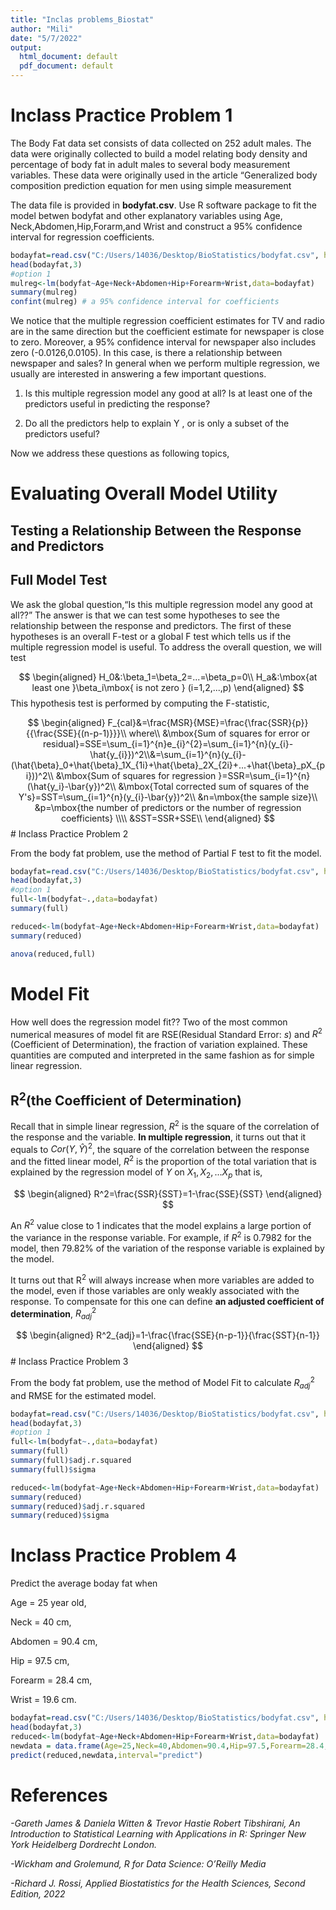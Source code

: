 ---
title: "Inclas problems_Biostat"
author: "Mili"
date: "5/7/2022"
output:
  html_document: default
  pdf_document: default
---



# Inclass Practice Problem 1

The Body Fat data set consists of data collected on 252 adult males. The data were originally collected to build a model relating body density and percentage of body fat in adult males to several body measurement variables. These data were originally used in the article “Generalized body composition prediction equation for men using simple measurement

The data file is provided in __bodyfat.csv__.  Use R software package to fit the model betwen bodyfat and other explanatory variables using Age, Neck,Abdomen,Hip,Forarm,and Wrist and construct a 95% confidence interval for regression coefficients.

```{r,include=TRUE}
bodayfat=read.csv("C:/Users/14036/Desktop/BioStatistics/bodyfat.csv", header = TRUE)
head(bodayfat,3)
#option 1
mulreg<-lm(bodyfat~Age+Neck+Abdomen+Hip+Forearm+Wrist,data=bodayfat)
summary(mulreg)
confint(mulreg) # a 95% confidence interval for coefficients
```

We notice that the multiple regression coefficient estimates for TV and radio are in the same direction but the coefficient estimate for newspaper is close to zero. Moreover, a 95% confidence interval for newspaper also includes zero (-0.0126,0.0105). In this case, is there a relationship between newspaper and sales? In general when we perform multiple regression, we usually are interested in answering a few important questions.

1. Is this multiple regression model any good at all? Is at least one of the predictors useful in predicting the response?

2. Do all the predictors help to explain Y , or is only a subset of the predictors useful?

Now we address these questions as following topics,

# Evaluating Overall Model Utility

## Testing a Relationship Between the Response and Predictors

## Full Model Test

We ask the global question,"Is this multiple regression model any good at all??" The answer is that we can test some hypotheses to see the relationship between the response and predictors. The first of these hypotheses is an overall F-test or a global F test which tells us if the multiple regression model is useful.
To address the overall question, we will test

$$
\begin{aligned}
H_0&:\beta_1=\beta_2=...=\beta_p=0\\
H_a&:\mbox{at least one }\beta_i\mbox{ is not zero } (i=1,2,...,p) 
\end{aligned}
$$
This hypothesis test is performed by computing the F-statistic,

$$
\begin{aligned}
F_{cal}&=\frac{MSR}{MSE}=\frac{\frac{SSR}{p}}{{\frac{SSE}{(n-p-1)}}}\\
where\\
&\mbox{Sum of squares for error or residual}=SSE=\sum_{i=1}^{n}e_{i}^{2}=\sum_{i=1}^{n}(y_{i}-\hat{y_{i}})^2\\&=\sum_{i=1}^{n}(y_{i}-(\hat{\beta}_0+\hat{\beta}_1X_{1i}+\hat{\beta}_2X_{2i}+...+\hat{\beta}_pX_{pi}))^2\\
&\mbox{Sum of squares for regression }=SSR=\sum_{i=1}^{n}(\hat{y_i}-\bar{y})^2\\
&\mbox{Total corrected sum of squares of the Y's}=SST=\sum_{i=1}^{n}(y_{i}-\bar{y})^2\\
&n=\mbox{the sample size}\\
&p=\mbox{the number of predictors or the number of regression coefficients} \\\\
&SST=SSR+SSE\\
\end{aligned}
$$
# Inclass Practice Problem 2

From the body fat problem, use the method of Partial F test to fit the model. 

```{r,include=T}
bodayfat=read.csv("C:/Users/14036/Desktop/BioStatistics/bodyfat.csv", header = TRUE)
head(bodayfat,3)
#option 1
full<-lm(bodyfat~.,data=bodayfat)
summary(full)

reduced<-lm(bodyfat~Age+Neck+Abdomen+Hip+Forearm+Wrist,data=bodayfat)
summary(reduced)

anova(reduced,full)
```
# Model Fit

How well does the regression model fit?? Two of the most common numerical measures of model fit are RSE(Residual Standard Error: $s$) and $R^2$ (Coefficient of Determination), the fraction of variation explained. These quantities are computed and interpreted in the same fashion as for simple linear regression.

## R^2^(the Coefficient of Determination)

Recall that in simple linear regression, $R^2$ is the square of the correlation of the response and the variable. **In multiple regression**, it turns out that it equals to  $Cor(Y,\hat{Y})^2$, the square of the correlation between the response and the fitted linear model, $R^2$ is the proportion of the total variation that is explained by the regression model of $Y$ on $X_1,X_2,...X_p$ that is,

$$
\begin{aligned}
R^2=\frac{SSR}{SST}=1-\frac{SSE}{SST}
\end{aligned}
$$

An $R^2$ value close to 1 indicates that the model explains a large portion of the variance in the response variable. For example, if $R^2$ is 0.7982 for the model, then 79.82% of the variation of the response variable is explained by the model.

It turns out that R^2^ will always increase when more variables are added to the model, even if those variables are only weakly associated with the response. To compensate for this one can define **an adjusted coefficient of determination**, $R^2_{adj}$

$$
\begin{aligned}
R^2_{adj}=1-\frac{\frac{SSE}{n-p-1}}{\frac{SST}{n-1}}
\end{aligned}
$$
# Inclass Practice Problem 3

From the body fat problem, use the method of Model Fit to calculate $R^2_{adj}$ and RMSE for the estimated model.

```{r,include=T}
bodayfat=read.csv("C:/Users/14036/Desktop/BioStatistics/bodyfat.csv", header = TRUE)
head(bodayfat,3)
#option 1
full<-lm(bodyfat~.,data=bodayfat)
summary(full)
summary(full)$adj.r.squared
summary(full)$sigma

reduced<-lm(bodyfat~Age+Neck+Abdomen+Hip+Forearm+Wrist,data=bodayfat)
summary(reduced)
summary(reduced)$adj.r.squared
summary(reduced)$sigma
```
# Inclass Practice Problem 4

Predict the average boday fat when  

Age      =        25 year old, 

Neck     =        40    cm,

Abdomen  =        90.4  cm,

Hip      =        97.5  cm,

Forearm  =        28.4  cm,

Wrist    =        19.6  cm.


```{r,include=T}
bodayfat=read.csv("C:/Users/14036/Desktop/BioStatistics/bodyfat.csv", header = TRUE)
head(bodayfat,3)
reduced<-lm(bodyfat~Age+Neck+Abdomen+Hip+Forearm+Wrist,data=bodayfat)
newdata = data.frame(Age=25,Neck=40,Abdomen=90.4,Hip=97.5,Forearm=28.4,Wrist=19.6)
predict(reduced,newdata,interval="predict")
```
# References
_-Gareth James & Daniela Witten & Trevor Hastie Robert Tibshirani, An Introduction to Statistical Learning with Applications in R: Springer New York Heidelberg Dordrecht London._

_-Wickham and Grolemund, R for Data Science: O'Reilly Media_

_-Richard J. Rossi, Applied Biostatistics for the Health Sciences, Second Edition, 2022_

